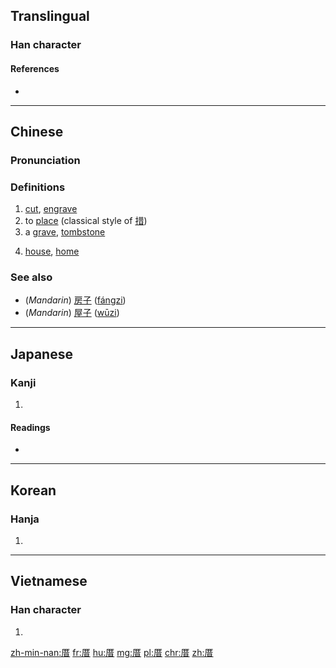 ==Translingual==

===Han character===
{{Han char|rn=27|rad=厂|as=08|sn=10|four=71261|canj=MTA|ids=⿸厂昔}}

====References====
* {{Han ref|kx=0161.370|dkj=02961|dj=0368.140|hdz=10073.090|uh=539D|ud=21405|bh=ADED|bd=44525}}

----

==Chinese==
{{zh-forms}}

===Pronunciation===
{{zh-pron
|m=cuò
|c=cou3
|mn=chhù
|mc=y
|oc=y
|ma=
|cat=n,v
}}

===Definitions===
# [[cut]], [[engrave]]
# to [[place]] (classical style of [[措]])
# a [[grave]], [[tombstone]]
# {{context|Min Nan}} [[house]], [[home]]

===See also===
* (''Mandarin'') [[房子]] ([[fángzi]])
* (''Mandarin'') [[屋子]] ([[wūzi]])

----

==Japanese==

===Kanji===
{{ja-kanji|grade=|rs=厂08}}

# {{defn|lang=ja|sort=厂08}}

====Readings====
* {{ja-readings|on=[[さく]] (saku), [[そ]] (so), [[せき]] (seki), [[じゃく]] (jaku)|kun=[[と]] (to), [[まじる]] (majiru), [[おく]] (oku)}}

----

==Korean==

===Hanja===
{{ko-hanja|hangeul=조|rv=jo|mr=cho}}

# {{defn|lang=ko|sort=厂08}}

----

==Vietnamese==

===Han character===
{{vi-readings|rs=厂08| hanviet = xó}}

# {{defn|lang=vi|sort=厂08}}

[[zh-min-nan:厝]]
[[fr:厝]]
[[hu:厝]]
[[mg:厝]]
[[pl:厝]]
[[chr:厝]]
[[zh:厝]]